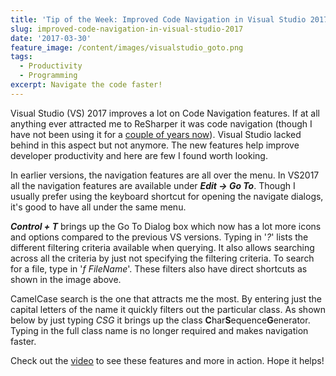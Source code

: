 ```yaml
---
title: 'Tip of the Week: Improved Code Navigation in Visual Studio 2017'
slug: improved-code-navigation-in-visual-studio-2017
date: '2017-03-30'
feature_image: /content/images/visualstudio_goto.png
tags:
  - Productivity
  - Programming
excerpt: Navigate the code faster!
---
```

Visual Studio (VS) 2017 improves a lot on Code Navigation features. If at all anything ever attracted me to ReSharper it was code navigation (though I have not been using it for a [couple of years now](/blog/tools-that-I-use/)). Visual Studio lacked behind in this aspect but not anymore. The new features help improve developer productivity and here are few I found worth looking.

In earlier versions, the navigation features are all over the menu. In VS2017 all the navigation features are available under **_Edit -> Go To_**. Though I usually prefer using the keyboard shortcut for opening the navigate dialogs, it's good to have all under the same menu.

<ImageCard src="/content/images/visualstudio_code_navigation.png" alt="Visual Studio 2017 Code Navigation" />

**_Control + T_** brings up the Go To Dialog box which now has a lot more icons and options compared to the previous VS versions. Typing in '_?_' lists the different filtering criteria available when querying. It also allows searching across all the criteria by just not specifying the filtering criteria. To search for a file, type in '_f FileName_'. These filters also have direct shortcuts as shown in the image above.

<ImageCard src="/content/images/visualstudio_goto.png" alt="Visual Studio 2017 Go To Shortcuts" />

CamelCase search is the one that attracts me the most. By entering just the capital letters of the name it quickly filters out the particular class. As shown below by just typing _CSG_ it brings up the class **C**har**S**equence**G**enerator. Typing in the full class name is no longer required and makes navigation faster.

<ImageCard src="/content/images/visualstudio_camelcasematching.png" alt="Visual Studio 2017 Go To Camel Case Matching" />

Check out the [video](https://www.youtube.com/watch?v=p6NVTASKa1A) to see these features and more in action. Hope it helps!
